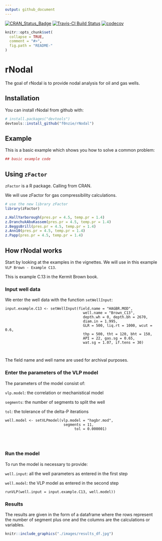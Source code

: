 ```yaml
---
output: github_document
---
```


<!-- README.md is generated from README.Rmd. Please edit that file -->

[![CRAN_Status_Badge](http://www.r-pkg.org/badges/version/rNodal)](https://cran.r-project.org/package=rNodal) [![Travis-CI Build Status](https://travis-ci.org/f0nzie/rNodal.svg?branch=master)](https://travis-ci.org/f0nzie/rNodal) [![codecov](https://codecov.io/gh/f0nzie/rNodal/branch/develop/graph/badge.svg)](https://codecov.io/gh/f0nzie/rNodal)

```r
knitr::opts_chunk$set(
  collapse = TRUE,
  comment = "#>",
  fig.path = "README-"
)
```

# rNodal

The goal of rNodal is to provide nodal analysis for oil and gas wells.

## Installation

You can install rNodal from github with:

```r
# install.packages("devtools")
devtools::install_github("f0nzie/rNodal")
```

## Example

This is a basic example which shows you how to solve a common problem:

```r
## basic example code
```


## Using `zFactor`
`zFactor` is a R package. Calling from CRAN.

We will use zFactor for gas compressibility calculations.

```r
# use the new library zFactor
library(zFactor)

z.HallYarborough(pres.pr = 4.5, temp.pr = 1.4)
z.DranchukAbuKassem(pres.pr = 4.5, temp.pr = 1.4)
z.BeggsBrill(pres.pr = 4.5, temp.pr = 1.4)
z.Ann10(pres.pr = 4.5, temp.pr = 1.4)
z.Papp(pres.pr = 4.5, temp.pr = 1.4)
```


## How rNodal works
Start by looking at the examples in the vignettes. We will use in this example `VLP Brown - Example C13`.

This is example C.13 in the Kermit Brown book.

### Input well data
We enter the well data with the function `setWellInput`:

    input.example.C13 <- setWellInput(field.name = "HAGBR.MOD",
                                        well.name = "Brown_C13", 
                                        depth.wh = 0, depth.bh = 2670, 
                                        diam.in = 1.995, 
                                        GLR = 500, liq.rt = 1000, wcut = 0.6, 
                                        thp = 500, tht = 120, bht = 150, 
                                        API = 22, gas.sg = 0.65, 
                                        wat.sg = 1.07, if.tens = 30)
                                        
                                        


The field name and well name are used for archival purposes.

### Enter the parameters of the VLP model
The parameters of the model consist of:

`vlp.model`: the correlation or mechanistical model 

`segments`: the number of segments to split the well

`tol`: the tolerance of the delta-P iterations


    well.model <- setVLPmodel(vlp.model = "hagbr.mod", 
                               segments = 11, 
                                    tol = 0.000001)
                                    
                                    
                                    
### Run the model
To run the model is necessary to provide:

`well.input`: all the well parameters as entered in the first step

`well.model`: the VLP model as entered in the second step


    runVLP(well.input = input.example.C13, well.model))
    

### Results
The results are given in the form of a dataframe where the rows represent the number of segment plus one and the columns are the calculations or variables.

```r
knitr::include_graphics("./images/results_df.jpg")
```
